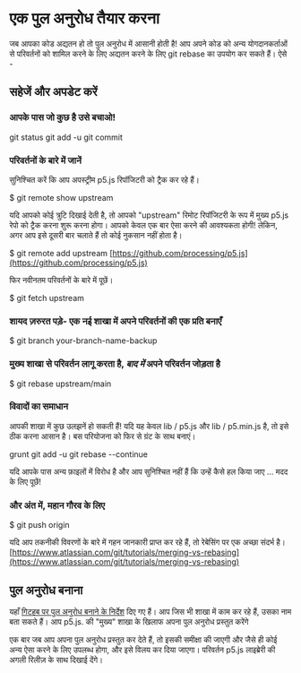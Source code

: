 # एक पुल अनुरोध तैयार करना

जब आपका कोड अद्यतन हो तो पुल अनुरोध में आसानी होती है! आप अपने कोड को अन्य योगदानकर्ताओं से परिवर्तनों को शामिल करने के लिए अद्यतन करने के लिए git rebase का उपयोग कर सकते हैं। ऐसे -

## सहेजें और अपडेट करें

### आपके पास जो कुछ है उसे बचाओ!

git status
git add -u
git commit

### परिवर्तनों के बारे में जानें

सुनिश्चित करें कि आप अपस्ट्रीम p5.js रिपॉजिटरी को ट्रैक कर रहे हैं।

$ git remote show upstream

यदि आपको कोई त्रुटि दिखाई देती है, तो आपको "upstream" रिमोट रिपॉजिटरी के रूप में मुख्य p5.js रेपो को ट्रैक करना शुरू करना होगा। आपको केवल एक बार ऐसा करने की आवश्यकता होगी! लेकिन, अगर आप इसे दूसरी बार चलाते हैं तो कोई नुकसान नहीं होता है।

$ git remote add upstream [https://github.com/processing/p5.js](https://github.com/processing/p5.js)

फिर नवीनतम परिवर्तनों के बारे में पूछें।

$ git fetch upstream

### शायद ज़रुरत पड़े- एक नई शाखा में अपने परिवर्तनों की एक प्रति बनाएँ

$ git branch your-branch-name-backup

### मुख्य शाखा से परिवर्तन लागू करता है, *बाद में* अपने परिवर्तन जोड़ता है

$ git rebase upstream/main

### विवादों का समाधान

आपकी शाखा में कुछ उलझनें हो सकती हैं!
यदि यह केवल lib / p5.js और lib / p5.min.js है, तो इसे ठीक करना आसान है। बस परियोजना को फिर से ग्रंट के साथ बनाएं।

grunt
git add -u
git rebase --continue

यदि आपके पास अन्य फ़ाइलों में विरोध है और आप सुनिश्चित नहीं हैं कि उन्हें कैसे हल किया जाए ... मदद के लिए पूछें!

### और अंत में, महान गौरव के लिए

$ git push origin

यदि आप तकनीकी विवरणों के बारे में गहन जानकारी प्राप्त कर रहे हैं, तो रेबेसिंग पर एक अच्छा संदर्भ है। [https://www.atlassian.com/git/tutorials/merging-vs-rebasing](https://www.atlassian.com/git/tutorials/merging-vs-rebasing)

## पुल अनुरोध बनाना

यहाँ [गिटहब पर पुल अनुरोध बनाने के निर्देश](https://help.github.com/articles/creating-a-pull-request/) दिए गए हैं। आप जिस भी शाखा में काम कर रहे हैं, उसका नाम बता सकते हैं। आप p5.js. की "मुख्य" शाखा के खिलाफ अपना पुल अनुरोध प्रस्तुत करेंगे

एक बार जब आप अपना पुल अनुरोध प्रस्तुत कर देते हैं, तो इसकी समीक्षा की जाएगी और जैसे ही कोई अन्य ऐसा करने के लिए उपलब्ध होगा, और इसे विलय कर दिया जाएगा। परिवर्तन p5.js लाइब्रेरी की अगली रिलीज़ के साथ दिखाई देंगे।
